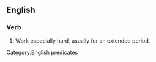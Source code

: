 ==English==

===Verb===
{{head|en|verb|head=to [[work]] one's [[fingers]] to the [[bone]]}}

# {{lb|en|idiomatic}} Work especially hard, usually for an extended period.

[[Category:English predicates]]